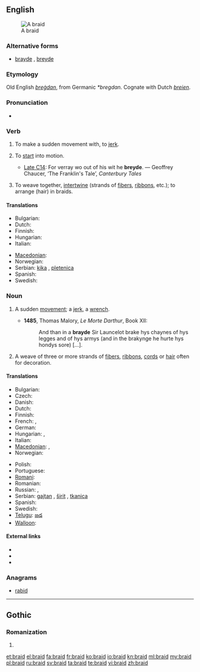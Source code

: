 ==English==
{{wikipedia}}
[[Image:Flechten 2.jpg|thumb|A braid]]

===Alternative forms===
* [[brayde]] {{qualifier|obs.}}, [[breyde]] {{qualifier|obs.}}

===Etymology===
Old English ''[[bregdan|breġdan]]'', from Germanic ''*bregdan''.  Cognate with Dutch ''[[breien]]''.

===Pronunciation===
* {{IPA|/breɪd/}}

===Verb===
{{en-verb|braids|braiding|braided|'''[[braided]]''' ''or obsolete'' '''[[browden]]'''}}

# {{obsolete}} {{transitive}} To make a sudden movement with, to [[jerk]].
# {{archaic}} {{intransitive}} To [[start]] into motion.
#* [[Late C14]]: For verray wo out of his wit he '''breyde'''. — Geoffrey Chaucer, ‘The Franklin's Tale’, ''Canterbury Tales''
# {{transitive}} To weave together, [[intertwine]] (strands of [[fibers]], [[ribbon]]s, etc.); to arrange (hair) in braids.

====Translations====
{{trans-top|intertwine}}
* Bulgarian: {{t|bg|сплитам}}
* Dutch: {{t+|nl|vlechten}}
* Finnish: {{t|fi|letittää}}
* Hungarian: {{t-|hu|befon}}
* Italian: {{t|it|intrecciare}}
{{trans-mid}}
* [[Macedonian]]: {{t|mk|испреплетува|tr=ispreplétuva}}
* Norwegian: {{t+|no|flette}}
* Serbian: [[kika]] {{f}}, [[pletenica]] {{f}}
* Spanish: {{t-|es|trenzar}}
* Swedish: {{t+|sv|fläta}}
{{trans-bottom}}

===Noun===
{{en-noun}}

# {{obsolete}} A sudden [[movement]]; a [[jerk]], a [[wrench]]. {{defdate|11th-17th c.}}
#* '''1485''', Thomas Malory, ''Le Morte Darthur'', Book XII:
#*: And than in a '''brayde''' Sir Launcelot brake hys chaynes of hys legges and of hys armys (and in the brakynge he hurte hys hondys sore) [...].
# A weave of three or more strands of [[fiber]]s, [[ribbon]]s, [[cord]]s or [[hair]] often for decoration. {{defdate|from 16th c.}}

====Translations====
{{trans-top|weave of three of more strands}}
* Bulgarian: {{t|bg|плитка|f}}
* Czech: {{t-|cs|cop|m}}
* Danish: {{t|da|fletning|c}}
* Dutch: {{t+|nl|vlecht}}
* Finnish: {{t-|fi|letti}}
* French: {{t+|fr|tresse|f}}, {{t+|fr|natte|f}}
* German: {{t+|de|Zopf|m}}
* Hungarian: {{t+|hu|copf}}, {{t+|hu|hajfonat}}
* Italian: {{t-|it|treccia|f}}
* [[Macedonian]]: {{t|mk|плетенка|f|tr=plétenka}},  {{t|mk|плетеница|f|tr=pleténica}}
* Norwegian: {{t+|no|flette|m|f}}
{{trans-mid}}
* Polish: {{t+|pl|warkocz|m}}
* Portuguese: {{t+|pt|trança|f}}
* [[Romani]]: {{tø|rom|chunra|f}}
* Romanian: {{t|ro|împletitură|m}}
* Russian: {{t+|ru|коса|f|tr=kosá}}, {{t+|ru|галун|m|tr=galún}}
* Serbian: [[gajtan]] {{m}}, [[širit]] {{m}}, [[tkanica]] {{f}}
* Spanish: {{t+|es|trenza|f}}
* Swedish: {{t+|sv|fläta|c}}
* [[Telugu]]: [[జడ]]
* [[Walloon]]: {{t|wa|trexhe|xs=Walloon}}
{{trans-bottom}}

====External links====
* {{R:Webster 1913}}
* {{R:Century 1911}}
* {{commonslite}}

===Anagrams===
* [[rabid#English|rabid]]

----

==Gothic==

===Romanization===
{{got-rom}}

# {{got-romanization of|𐌱𐍂𐌰𐌹𐌳}}

[[et:braid]]
[[el:braid]]
[[fa:braid]]
[[fr:braid]]
[[ko:braid]]
[[io:braid]]
[[kn:braid]]
[[ml:braid]]
[[my:braid]]
[[pl:braid]]
[[ru:braid]]
[[sv:braid]]
[[ta:braid]]
[[te:braid]]
[[vi:braid]]
[[zh:braid]]